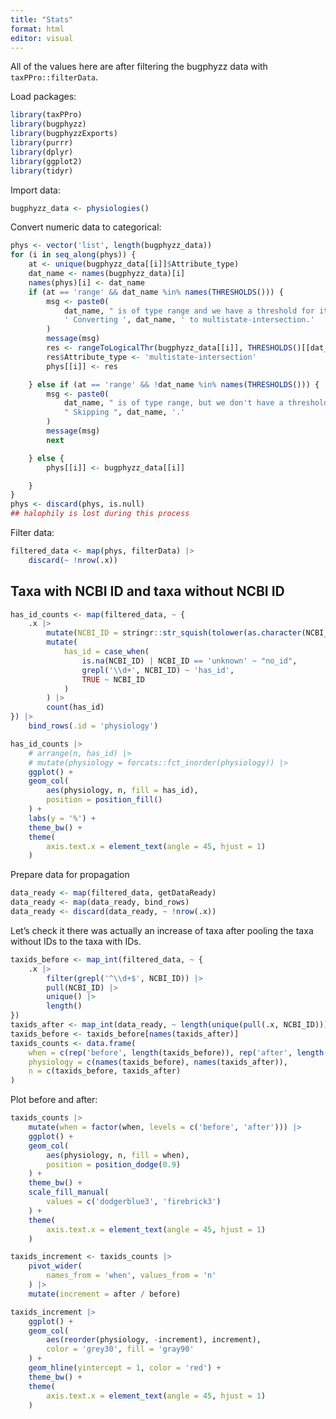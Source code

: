 ```yaml
---
title: "Stats"
format: html
editor: visual
---
```


All of the values here are after filtering the bugphyzz data with
`taxPPro::filterData`.

Load packages:

```r
library(taxPPro)
library(bugphyzz)
library(bugphyzzExports)
library(purrr)
library(dplyr)
library(ggplot2)
library(tidyr)
```


Import data:

```r
bugphyzz_data <- physiologies()
```


Convert numeric data to categorical:

```r
phys <- vector('list', length(bugphyzz_data))
for (i in seq_along(phys)) {
    at <- unique(bugphyzz_data[[i]]$Attribute_type)
    dat_name <- names(bugphyzz_data)[i]
    names(phys)[i] <- dat_name
    if (at == 'range' && dat_name %in% names(THRESHOLDS())) {
        msg <- paste0(
            dat_name, " is of type range and we have a threshold for it.",
            ' Converting ', dat_name, ' to multistate-intersection.'
        )
        message(msg)
        res <- rangeToLogicalThr(bugphyzz_data[[i]], THRESHOLDS()[[dat_name]])
        res$Attribute_type <- 'multistate-intersection'
        phys[[i]] <- res

    } else if (at == 'range' && !dat_name %in% names(THRESHOLDS())) {
        msg <- paste0(
            dat_name, " is of type range, but we don't have a threshold for it.",
            " Skipping ", dat_name, '.'
        )
        message(msg)
        next

    } else {
        phys[[i]] <- bugphyzz_data[[i]]

    }
}
phys <- discard(phys, is.null)
## halophily is lost during this process
```

Filter data:

```r
filtered_data <- map(phys, filterData) |> 
    discard(~ !nrow(.x))
```

## Taxa with NCBI ID and taxa without NCBI ID

```r
has_id_counts <- map(filtered_data, ~ {
    .x |> 
        mutate(NCBI_ID = stringr::str_squish(tolower(as.character(NCBI_ID)))) |> 
        mutate(
            has_id = case_when(
                is.na(NCBI_ID) | NCBI_ID == 'unknown' ~ "no_id",
                grepl('\\d+', NCBI_ID) ~ 'has_id',
                TRUE ~ NCBI_ID
            )
        ) |> 
        count(has_id)
}) |> 
    bind_rows(.id = 'physiology')
```

```r
has_id_counts |> 
    # arrange(n, has_id) |> 
    # mutate(physiology = forcats::fct_inorder(physiology)) |> 
    ggplot() +
    geom_col(
        aes(physiology, n, fill = has_id),
        position = position_fill()
    ) +
    labs(y = '%') +
    theme_bw() +
    theme(
        axis.text.x = element_text(angle = 45, hjust = 1)
    )
```

Prepare data for propagation

```r
data_ready <- map(filtered_data, getDataReady)
data_ready <- map(data_ready, bind_rows)
data_ready <- discard(data_ready, ~ !nrow(.x))
```

Let's check it there was actually an increase of taxa after pooling
the taxa without IDs to the taxa with IDs.

```r
taxids_before <- map_int(filtered_data, ~ {
    .x |> 
        filter(grepl('^\\d+$', NCBI_ID)) |> 
        pull(NCBI_ID) |> 
        unique() |> 
        length()
})
taxids_after <- map_int(data_ready, ~ length(unique(pull(.x, NCBI_ID))))
taxids_before <- taxids_before[names(taxids_after)]
taxids_counts <- data.frame(
    when = c(rep('before', length(taxids_before)), rep('after', length(taxids_after))),
    physiology = c(names(taxids_before), names(taxids_after)),
    n = c(taxids_before, taxids_after)
)
```


Plot before and after:

```r
taxids_counts |> 
    mutate(when = factor(when, levels = c('before', 'after'))) |> 
    ggplot() + 
    geom_col(
        aes(physiology, n, fill = when),
        position = position_dodge(0.9)
    ) +
    theme_bw() +
    scale_fill_manual(
        values = c('dodgerblue3', 'firebrick3')
    ) +
    theme(
        axis.text.x = element_text(angle = 45, hjust = 1)
    )
```



```r
taxids_increment <- taxids_counts |> 
    pivot_wider(
        names_from = 'when', values_from = 'n'
    ) |> 
    mutate(increment = after / before)
```

```r
taxids_increment |> 
    ggplot() +
    geom_col(
        aes(reorder(physiology, -increment), increment),
        color = 'grey30', fill = 'gray90'
    ) +
    geom_hline(yintercept = 1, color = 'red') +
    theme_bw() +
    theme(
        axis.text.x = element_text(angle = 45, hjust = 1)
    )
```







